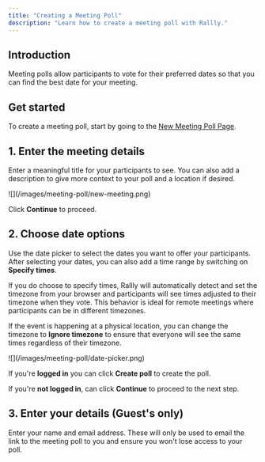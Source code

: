 ```yaml
---
title: "Creating a Meeting Poll"
description: "Learn how to create a meeting poll with Rallly."
---
```


## Introduction

Meeting polls allow participants to vote for their preferred dates so that you can find the best date for your meeting.

## Get started

To create a meeting poll, start by going to the [New Meeting Poll Page](https://rallly.co/new).

## 1. Enter the meeting details

Enter a meaningful title for your participants to see.
You can also add a description to give more context to your poll and a location if desired.

<Frame>![](/images/meeting-poll/new-meeting.png)</Frame>

Click **Continue** to proceed.

## 2. Choose date options

Use the date picker to select the dates you want to offer your participants.
After selecting your dates, you can also add a time range by switching on **Specify times**.

<Accordion title="How do I manage timezones?">
If you do choose to specify times, Rallly will automatically detect and set the timezone from your browser
and participants will see times adjusted to their timezone when they vote. This behavior is ideal for remote meetings where
participants can be in different timezones.

If the event is happening at a physical location, you can change the timezone to **Ignore timezone**
to ensure that everyone will see the same times regardless of their timezone.

</Accordion>

<Frame>![](/images/meeting-poll/date-picker.png)</Frame>

If you're **logged in** you can click **Create poll** to create the poll.

If you're **not logged in**, can click **Continue** to proceed to the next step.

## 3. Enter your details (Guest's only)

Enter your name and email address.
These will only be used to email the link to the meeting poll to you and ensure you won't lose access to your poll.
